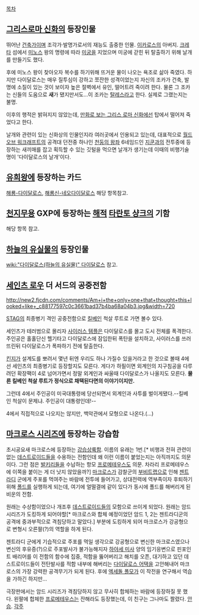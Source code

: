 [[목차]]
== [[그리스로마 신화]]의 등장인물 ==
뛰어난 [[건축가]]이며 조각가·발명가로서의 재능도 출중한 인물. [[이카로스]]의 아버지. [[크레타]] 섬에서 [[미노스]] 왕의 명령에 따라 [[미궁]]을 지었으며 미궁에 갇힌 뒤 탈출하기 위해 날개를 만들기도 했다.

후에 미노스 왕이 찾아오자 복수를 하기위해 뜨거운 물이 나오는 욕조로 삶아 죽였다. 하지만 다이달로스는 매우 질투심이 강하고 쪼잔한 성격이었는지 자신의 조카가 건축, 발명에 소질이 있는 것이 보이자 높은 절벽에서 유인, 떨어트려 죽이려 한다. 물론 그 조카는 신들의 도움으로 '''새'''가 됐지만서도...이 조카는 [[탈레스]]라고 한다. 실제로 그랬는지는 불명.

이후의 행적은 밝혀지지 않았는데, [[만화로 보는 그리스 로마 신화]]에선 탑에서 떨어져 죽었다고 한다.

날개와 관련이 있는 신화상의 인물인지라 여러곳에서 인용되고 있는데, 대표적으로 [[월드 오브 워크래프트]]의 공격대 던전중 하나인 [[천둥의 왕좌]] 6네임드인 [[지쿤]]과의 전투중에 등장하는 새끼매를 잡고 획득할 수 있는 깃털을 먹으면 날개가 생기는데 이때의 비행기술명이 '다이달로스의 날개'이다.
== [[유희왕]]에 등장하는 카드 ==
[[해룡-다이달로스]], [[해룡신-네오다이달로스]] 해당 항목참고.

== [[천지무용]] GXP에 등장하는 [[해적]] [[타란토 샹크]]의 기함 ==
해당 항목 참고.

== [[하늘의 유실물]]의 등장인물 ==
[[wiki:"다이달로스(하늘의 유실물)" 다이달로스]] 참고.

== [[세인츠 로우]] 더 서드의 공중전함 ==
http://new2.fjcdn.com/comments/Am+i+the+only+one+that+thought+this+looked+like+_c88177597c0c3661bad37b4ba68a04b3.jpg&width=720

[[STAG]]의 최종병기 격인 공중전함으로 [[킬베인]] 척살 루트로 가면 볼수 있다.

세인츠가 테러범으로 몰리자 [[사이러스 템플]]은 다이달로스를 몰고 도시 전체를 폭격한다. 주인공은 홀홀단신 헬기타고 다이달로스에 잠입한뒤 폭탄을 설치하고, 사이러스를 쓰러뜨린뒤 다이달로스가 폭파하기 전에 탈출한다.

[[킨지]]가 설계도를 뽀려서 몇년 뒤엔 우리도 하나 가질수 있을거라고 한 것으로 볼때 4에선 세인츠의 최종병기로 등장할지도 모른다. 게다가 하필이면 외계인의 지구침공을 다루려던 확장팩이 4로 넘어가면서 정말 외계인과 싸울때 다이달로스가 나올지도 모른다. '''물론 킬베인 척살 루트가 정식으로 채택된다면의 이야기이지만.'''

그런데 4에서 주인공이 미국대통령에 당선되면서 외계인과 사투를 벌이게됐다.--킬베인 척살이 문제냐. 주인공이 대통령인데!--

4에서 직접적으로 나오지는 않지만, 백악관에서 모형으로 나온다.(...)
== [[마크로스 시리즈]]에 등장하는 강습함 ==
초시공요새 마크로스에 등장하는 [[강습상륙함]]. 이름의 유래는 1번.[* 비행과 전혀 관련이 없는 [[데스트로이드]]들을 수용하는 전함인데 왜 이런 이름이 붙었는지는 아직까지도 의문이다. 그런 점은 [[발키리]]들을 수납하는 항모 [[프로메테우스]]도 의문. 차라리 프로메테우스에 이쪽을 붙이는 게 더 낫지 않았을까?]
[[마크로스]]가 감찰군의 [[부비트랩]]으로 인해 [[젠트라디]] 군에게 주포를 먹여주는 바람에 전투에 들어가고, 상대전력에 역부족이자 후퇴하기 위해 [[폴드]]를 실행하게 되는데, 여기에 얼떨결에 같이 있다가 동시에 폴드를 해버리게 된 비운의 전함.

원래는 수상함이었으나 개조후 [[데스트로이드]]들의 모함으로 쓰이게 되었다. 원래는 암드 시리즈가 도킹하게 되어야할[* 마크로스와 합체 예정이었던 암드 1, 2는 젠트라디군의 공격에 중과부적으로 격침당하고 말았다.] 부분에 도킹하게 되어 마크로스가 강공형으로 변형시 오른팔(?)의 역할을 하게 된다.

젠트라디 군에게 기습적으로 주포를 먹일 생각으로 강공형으로 변신한 마크로스였으나 변신의 후유증(?)으로 주포발사가 불가능해지자 [[하야세 미사]] 양의 임기응변으로 핀포인트 배리어를 이 전함의 함수에 집중, 적함을 뚫어버리고 해치를 오픈, 대기하고 있던 데스트로이드들이 전탄발사를 적함 내부에 해버리는 [[다이달로스 어택]]을 고안해내어 마크로스의 가장 강력한 공격무기가 되게 된다.
후에 [[엑세돌 폴모]]가 이 작전을 연구해서 역습을 가하긴 하지만...

극장판에서는 암드 시리즈가 격침당하지 않고 무사히 합체하는 바람에 등장하질 못 했다. 왼팔에 합체한 [[프로메테우스]]는 잔해라도 등장했는데, 이 친구는 그나마도 짤렸다. [[안습]].
[[각주]]
